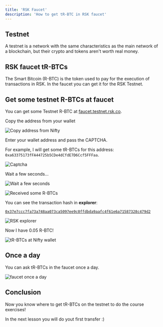 ---
title: 'RSK Faucet'
description: 'How to get tR-BTC in RSK faucet'
---

## Testnet

A testnet is a network with the same characteristics as the main network of a blockchain, 
but their crypto and tokens aren't worth real money.

## RSK faucet tR-BTCs

The Smart Bitcoin (R-BTC) is the token used to pay for the execution of transactions in RSK.
In the faucet you can get it for the RSK Testnet.

## Get some testnet R-BTCs at faucet

You can get some Testnet R-BTC at
[faucet.testnet.rsk.co](https://faucet.testnet.rsk.co/).

Copy the address from your wallet

![Copy address from Nifty](/img/courses/dev/01/rsk-faucet/image-01.png)

Enter your wallet address and pass the CAPTCHA.

For example, I will get some tR-BTCs for this address: 
`0xa63375173fFA44725b5CDe4dCfdE7D6Ccf5FFFaa`.

![Captcha](/img/courses/dev/01/rsk-faucet/image-02.png)

Wait a few seconds...

![Wait a few seconds](/img/courses/dev/01/rsk-faucet/image-03.png)

![Received some R-BTCs](/img/courses/dev/01/rsk-faucet/image-04.png)

You can see the transaction hash in **explorer**:

[`0x37e7ccc7fa73a748aa073ca5097ee9c0ffdbda9aafc4f61e6a71587328c479d2`](https://explorer.testnet.rsk.co/tx/0x37e7ccc7fa73a748aa073ca5097ee9c0ffdbda9aafc4f61e6a71587328c479d2)

![RSK explorer](/img/courses/dev/01/rsk-faucet/image-05.png)

Now I have 0.05 R-BTC!

![tR-BTCs at Nifty wallet](/img/courses/dev/01/rsk-faucet/image-06.png)

## Once a day

You can ask tR-BTCs in the faucet once a day.

![faucet once a day](/img/courses/dev/01/rsk-faucet/image-07.png)

## Conclusion

Now you know where to get tR-BTCs on the testnet to do the course exercises!

In the next lesson you will do yout first transfer :)


